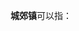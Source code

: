 '''城郊镇'''可以指：
{{PRC admin/disambig|21/01/22/112/000|35/07/81/100/000|62/29/01/100/000}}
{{disambig|cat=三字中国镇名消歧义}}